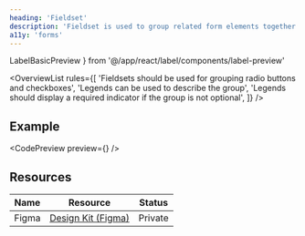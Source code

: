 ```yaml
---
heading: 'Fieldset'
description: 'Fieldset is used to group related form elements together.'
a11y: 'forms'
---
```


  LabelBasicPreview
} from '@/app/react/label/components/label-preview'

<OverviewList rules={[
  'Fieldsets should be used for grouping radio buttons and checkboxes',
  'Legends can be used to describe the group',
  'Legends should display a required indicator if the group is not optional',
]} />

## Example

<CodePreview preview={<LabelBasicPreview />} />

## Resources

| Name     | Resource | Status                                               |
| -------- | -------- | ---------------------------------------------------- |
| Figma    | [Design Kit (Figma)](https://www.figma.com/design/ducwqOCxoxcWc3ReV3FYd8/Digital-University-Component-Library?m=auto&node-id=0-1)      |                         Private                      |
